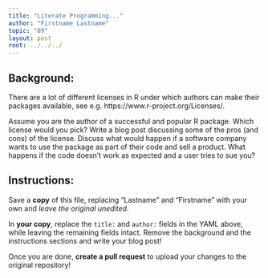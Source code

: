 ```yaml
---
title: "Literate Programming..."
author: "Firstname Lastname"
topic: "09"
layout: post
root: ../../../
---
```


## Background:

There are a lot of different licenses in R under which authors can make their packages available, see e.g. https://www.r-project.org/Licenses/. 

Assume you are the author of a successful and popular R package. Which license would you pick? Write a blog post discussing some of the pros (and cons) of the license. Discuss what would happen if a software company wants to use the package as part of their code and sell a product. What happens if the code doesn't work as expected and a user tries to sue you?


## Instructions:
Save a **copy** of this file, replacing "Lastname" and "Firstname" with your own and *leave the original unedited*.

In **your copy**, replace the `title:` and `author:` fields in the YAML above, while leaving the remaining fields intact. Remove the background and the instructions sections and write your blog post!

Once you are done, **create a pull request** to upload your changes to the original repository!

